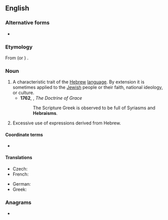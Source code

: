==English==

===Alternative forms===
* {{alter|en|hebraism}}

===Etymology===
From {{uder|en|la|hebraeus}} (or {{uder|en|grc|Ἑβραῖος}}) {{suffix|en||ism}}.

===Noun===
{{en-noun|-}}

# A characteristic trait of the [[Hebrew]] [[language]]. By extension it is sometimes applied to the [[Jewish]] people or their faith, national ideology, or culture.
#* '''1762''', {{w|William Warburton}}, ''The Doctrine of Grace''
#*: The Scripture Greek is observed to be full of Syriasms and '''Hebraisms'''.
# {{lb|en|rhetoric}} Excessive use of expressions derived from Hebrew.

====Coordinate terms====
* {{list:foreignisms/en}}

====Translations====
{{checktrans-top}}
* Czech: {{t|cs|hebraismus|m}}
* French: {{t+|fr|hébraïsme|m}}
{{trans-mid}}
* German: {{t+|de|Hebraismus|m}}
* Greek: {{t+|el|εβραϊσμός}}
{{trans-bottom}}

===Anagrams===
* {{anagrams|en|a=abehimrs|Ebrahims}}